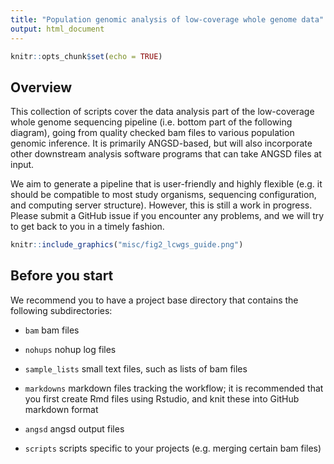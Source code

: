```yaml
---
title: "Population genomic analysis of low-coverage whole genome data"
output: html_document
---
```


```r
knitr::opts_chunk$set(echo = TRUE)
```

## Overview

This collection of scripts cover the data analysis part of the low-coverage whole genome sequencing pipeline (i.e. bottom part of the following diagram), going from quality checked bam files to various population genomic inference. It is primarily ANGSD-based, but will also incorporate other downstream analysis software programs that can take ANGSD files at input. 

We aim to generate a pipeline that is user-friendly and highly flexible (e.g. it should be compatible to most study organisms, sequencing configuration, and computing server structure). However, this is still a work in progress. Please submit a GitHub issue if you encounter any problems, and we will try to get back to you in a timely fashion. 

```r
knitr::include_graphics("misc/fig2_lcwgs_guide.png")
```


## Before you start

We recommend you to have a project base directory that contains the following subdirectories:

  * `bam` bam files
  
  * `nohups` nohup log files
  
  * `sample_lists` small text files, such as lists of bam files
   
  * `markdowns` markdown files tracking the workflow; it is recommended that you first create Rmd files using Rstudio, and knit these into GitHub markdown format

  * `angsd` angsd output files
  
  * `scripts` scripts specific to your projects (e.g. merging certain bam files)


